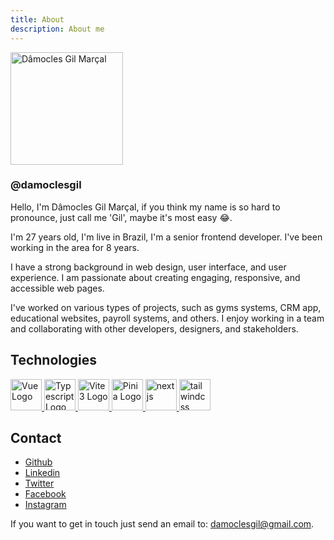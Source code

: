 ```yaml
---
title: About
description: About me
---
```


<div className="flex flex-col justify-center items-center">
<Image className="rounded-full m-0" src="/damoclesgil.jpg" width="180" height="180" alt="Dâmocles Gil Marçal" title="Dâmocles Gil" />
<h3 className="m-0 mt-2">@damoclesgil</h3>
</div>

Hello, I'm Dâmocles Gil Marçal, if you think my name is so hard to pronounce, just call me 'Gil', maybe it's most easy 😂. 

I'm 27 years old, I'm live in Brazil, I'm a senior frontend developer. I've been working in the area for 8 years. 

I have a strong background in web design, user interface, and user experience. I am passionate about creating engaging, responsive, and accessible web pages. 

I've worked on various types of projects, such as gyms systems, CRM app, educational websites, payroll systems, and others. I enjoy working in a team and collaborating with other developers, designers, and stakeholders.

## Technologies

<div className="flex flex-row justify-between items-start" style={{ marginTop: '0.2rem' }}>
  <a href="https://vuejs.org/" target="blank">
   <Image src="https://router.vuejs.org/logo.svg" width="50" height="50" alt="Vue Logo" />
  </a>
  <a href="https://www.typescriptlang.org/" target="blank">
    <img
      src="https://upload.wikimedia.org/wikipedia/commons/thumb/4/4c/Typescript_logo_2020.svg/1024px-Typescript_logo_2020.svg.png?20210506173343"
      width="50"
      height="50" 
      alt="Typescript Logo"
    />
  </a>
  <a href="https://vitejs.dev/" target="blank">
    <img src="https://vitejs.dev/logo.svg" width="50" height="50"  alt="Vite 3 Logo" />
  </a>
  <a href="https://pinia.vuejs.org/" target="blank">
    <img src="https://pinia.vuejs.org/logo.svg" width="50" height="50"  alt="Pinia Logo" />
  </a>
  <a href="https://nextjs.org/" target="blank">
   <img width="50" height="50"  src="https://raw.githubusercontent.com/devicons/devicon/master/icons/nextjs/nextjs-original.svg" alt="nextjs" />
  </a>
  <a href="https://tailwindcss.com/" target="blank">
   <img width="50" height="50"  src="https://raw.githubusercontent.com/devicons/devicon/6910f0503efdd315c8f9b858234310c06e04d9c0/icons/tailwindcss/tailwindcss-original.svg" alt="tailwindcss" />
  </a>
</div>

## Contact


- [Github](https://github.com/damoclesgil/)
- [Linkedin](https://www.linkedin.com/in/damoclesgil/)
- [Twitter](https://twitter.com/damoclesgil)
- [Facebook](https://www.facebook.com/damoclesgil)
- [Instagram](https://www.instagram.com/damoclesgil/)

If you want to get in touch just send an email to: [damoclesgil@gmail.com](mailto:damoclesgil@gmail.com).

